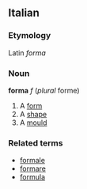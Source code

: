 ==Italian==
===Etymology===
Latin ''forma''
===Noun===
'''forma''' ''f'' (''plural'' forme)

#A [[form]]
#A [[shape]]
#A [[mould]]

===Related terms===
*[[formale]]
*[[formare]]
*[[formula]]